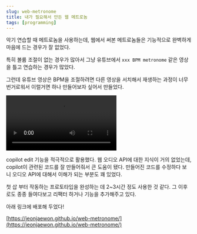 ```yaml
---
slug: web-metronome
title: 내가 필요해서 만든 웹 메트로놈
tags: [programming]
---
```


악기 연습할 때 메트로놈을 사용하는데, 웹에서 써본 메트로놈들은 기능적으로 완벽하게 마음에 드는 경우가 잘 없었다.

특히 볼륨 조절이 없는 경우가 많아서 그냥 유튜브에서 `xxx BPM metronome` 같은 영상을 틀고 연습하는 경우가 많았다.

그런데 유튜브 영상은 BPM을 조절하려면 다른 영상을 서치해서 재생하는 과정이 너무 번거로워서 이럴거면 하나 만들어보자 싶어서 만들었다.

<video controls>
  <source src="/video/copilot_edit_example.mp4" />
</video>

copilot edit 기능을 적극적으로 활용했다. 웹 오디오 API에 대한 지식이 거의 없었는데, copilot이 관련된 코드를 잘 만들어줘서 큰 도움이 됐다. 만들어진 코드를 수정하다 보니 오디오 API에 대해서 이해가 되는 부분도 꽤 있었다.

첫 삽 부터 작동하는 프로토타입을 완성하는 데 2~3시간 정도 사용한 것 같다. 그 이후로도 종종 들여다보고 리팩터 하거나 기능을 추가해주고 있다.

아래 링크에 배포해 두었다!

[https://jeonjaewon.github.io/web-metronome/](https://jeonjaewon.github.io/web-metronome/)
